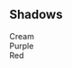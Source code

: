 
<Meta title="Docs/Shadows" />

<style>
  {`
    h2{
      font-weight: 700;
      font-size: 22px;
      line-height: 40px;
      color: #301F47;
      margin-bottom:50px;
    }

    .shadows{
      display:flex;
      gap:65px;
    }

    .shadow_element{
      padding:100px;
      color:#301F47;
      border-radius: 40px;
      background-color:${[theme.color.auxiliary.white]}
    }

    #shadowCream{
      box-shadow:${[theme.shadows.cream]};
    }

    #shadowPurple{
    box-shadow:${[theme.shadows.purple]};
    }

     #shadowRed{
    box-shadow:${[theme.shadows.red]};
    }
  `}
</style>

<h2>Shadows</h2>
<div className="shadows">
  <div className="shadow_element" id="shadowCream">
    Cream
  </div>
  <div className="shadow_element" id="shadowPurple">
    Purple
  </div>
  <div className="shadow_element" id="shadowRed">
    Red
  </div>
</div>
